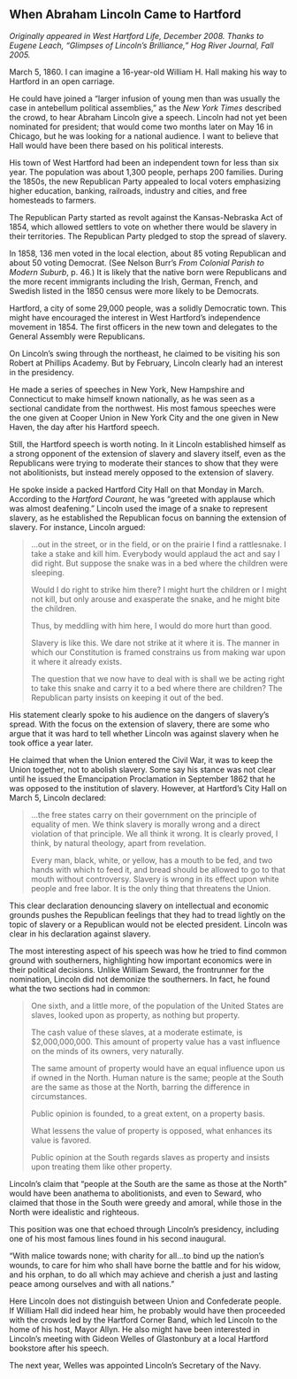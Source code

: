 ## When Abraham Lincoln Came to Hartford {-}

*Originally appeared in West Hartford Life, December 2008. Thanks to Eugene Leach, “Glimpses of Lincoln’s Brilliance,” Hog River Journal, Fall 2005.*

March 5, 1860. I can imagine a 16-year-old William H. Hall making his way to Hartford in an open carriage.

He could have joined a “larger infusion of young men than was usually the case in antebellum political assemblies,” as the *New York Times* described the crowd, to hear Abraham Lincoln give a speech. Lincoln had not yet been nominated for president; that would come two months later on May 16 in Chicago, but he was looking for a national audience. I want to believe that Hall would have been there based on his political interests.

His town of West Hartford had been an independent town for less than six year. The population was about 1,300 people, perhaps 200 families. During the 1850s, the new Republican Party appealed to local voters emphasizing higher education, banking, railroads, industry and cities, and free homesteads to farmers.

The Republican Party started as revolt against the Kansas-Nebraska Act of 1854, which allowed settlers to vote on whether there would be slavery in their territories. The Republican Party pledged to stop the spread of slavery.

In 1858, 136 men voted in the local election, about 85 voting Republican and about 50 voting Democrat. (See Nelson Burr’s *From Colonial Parish to Modern Suburb*, p. 46.) It is likely that the native born were Republicans and the more recent immigrants including the Irish, German, French, and Swedish listed in the 1850 census were more likely to be Democrats.

Hartford, a city of some 29,000 people, was a solidly Democratic town. This might have encouraged the interest in West Hartford’s independence movement in 1854. The first officers in the new town and delegates to the General Assembly were Republicans.

On Lincoln’s swing through the northeast, he claimed to be visiting his son Robert at Phillips Academy. But by February, Lincoln clearly had an interest in the presidency.

He made a series of speeches in New York, New Hampshire and Connecticut to make himself known nationally, as he was seen as a sectional candidate from the northwest. His most famous speeches were the one given at Cooper Union in New York City and the one given in New Haven, the day after his Hartford speech.

Still, the Hartford speech is worth noting. In it Lincoln established himself as a strong opponent of the extension of slavery and slavery itself, even as the Republicans were trying to moderate their stances to show that they were not abolitionists, but instead merely opposed to the extension of slavery.

He spoke inside a packed Hartford City Hall on that Monday in March. According to the *Hartford Courant*, he was “greeted with applause which was almost deafening.” Lincoln used the image of a snake to represent slavery, as he established the Republican focus on banning the extension of slavery. For instance, Lincoln argued:

> ...out in the street, or in the field, or on the prairie I find a rattlesnake. I take a stake and kill him. Everybody would applaud the act and say I did right. But suppose the snake was in a bed where the children were sleeping.
>
> Would I do right to strike him there? I might hurt the children or I might not kill, but only arouse and exasperate the snake, and he might bite the children.
>
> Thus, by meddling with him here, I would do more hurt than good.
>
> Slavery is like this. We dare not strike at it where it is. The manner in which our Constitution is framed constrains us from making war upon it where it already exists.
>
> The question that we now have to deal with is shall we be acting right to take this snake and carry it to a bed where there are children? The Republican party insists on keeping it out of the bed.

His statement clearly spoke to his audience on the dangers of slavery’s spread. With the focus on the extension of slavery, there are some who argue that it was hard to tell whether Lincoln was against slavery when he took office a year later.

He claimed that when the Union entered the Civil War, it was to keep the Union together, not to abolish slavery. Some say his stance was not clear until he issued the Emancipation Proclamation in September 1862 that he was opposed to the institution of slavery. However, at Hartford’s City Hall on March 5, Lincoln declared:

> ...the free states carry on their government on the principle of equality of men. We think slavery is morally wrong and a direct violation of that principle. We all think it wrong. It is clearly proved, I think, by natural theology, apart from revelation.
>
> Every man, black, white, or yellow, has a mouth to be fed, and two hands with which to feed it, and bread should be allowed to go to that mouth without controversy. Slavery is wrong in its effect upon white people and free labor. It is the only thing that threatens the Union.

This clear declaration denouncing slavery on intellectual and economic grounds pushes the Republican feelings that they had to tread lightly on the topic of slavery or a Republican would not be elected president. Lincoln was clear in his declaration against slavery.

The most interesting aspect of his speech was how he tried to find common ground with southerners, highlighting how important economics were in their political decisions. Unlike William Seward, the frontrunner for the nomination, Lincoln did not demonize the southerners. In fact, he found what the two sections had in common:

> One sixth, and a little more, of the population of the United States are slaves, looked upon as property, as nothing but property.
>
> The cash value of these slaves, at a moderate estimate, is $2,000,000,000. This amount of property value has a vast influence on the minds of its owners, very naturally.
>
> The same amount of property would have an equal influence upon us if owned in the North. Human nature is the same; people at the South are the same as those at the North, barring the difference in circumstances.
>
> Public opinion is founded, to a great extent, on a property basis.
>
> What lessens the value of property is opposed, what enhances its value is favored.
>
> Public opinion at the South regards slaves as property and insists upon treating them like other property.

Lincoln’s claim that “people at the South are the same as those at the North” would have been anathema to abolitionists, and even to Seward, who claimed that those in the South were greedy and amoral, while those in the North were idealistic and righteous.

This position was one that echoed through Lincoln’s presidency, including one of his most famous lines found in his second inaugural.

“With malice towards none; with charity for all...to bind up the nation’s wounds, to care for him who shall have borne the battle and for his widow, and his orphan, to do all which may achieve and cherish a just and lasting peace among ourselves and with all nations.”

Here Lincoln does not distinguish between Union and Confederate people. If William Hall did indeed hear him, he probably would have then proceeded with the crowds led by the Hartford Corner Band, which led Lincoln to the home of his host, Mayor Allyn. He also might have been interested in Lincoln’s meeting with Gideon Welles of Glastonbury at a local Hartford bookstore after his speech.

The next year, Welles was appointed Lincoln’s Secretary of the Navy.

